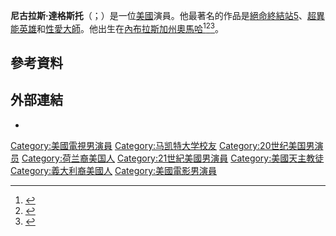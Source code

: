 '''尼古拉斯·達格斯托'''（{{lang-en|Nicholas D'Agosto}}；{{bd|1980年|4月17日||}}）是一位[[美國|美國]]演員。他最著名的作品是[[絕命終結站5|絕命終結站5]]、[[超異能英雄|超異能英雄]]和[[性愛大師|性愛大師]]。他出生在[[內布拉斯加州|內布拉斯加州]][[奧馬哈|奧馬哈]]<ref name=Panda>{{cite web|title=About Panda Inc.|url=http://www.arbyspandainc.com/aboutus.html|work=Panda Inc.|accessdate=28 October 2013|quote=Panda, Inc. was founded in 1981 by Alan D'Agosto when he purchased his four original Arby's® stores. Through the years, Panda has grown from those four original stores to more than 15 stores in the Nebraska and Iowa market.|archive-url=https://web.archive.org/web/20151021072945/http://www.arbyspandainc.com/aboutus.html|archive-date=2015-10-21|dead-url=yes}}</ref><ref name=OWH-Heroes>{{cite news|last=Stickney|first=Dane|title=Omaha native lands 'Heroes' role, superpower|url=http://www.omaha.com/index.php?u_page=2620&u_sid=10061153|accessdate=28 October 2013|newspaper=Omaha World-Herald|date=June 26, 2007|archiveurl=https://web.archive.org/web/20080928113048/http://www.omaha.com/index.php?u_page=2620&u_sid=10061153|archivedate=September 28, 2008}}</ref><ref>{{cite web|title=Genealogy Data|url=http://www.johnhoag.net/genealogy/dat1374.html|work=JohnHoag.net|accessdate=28 October 2013|archiveurl=https://web.archive.org/web/20080513144716/http://www.johnhoag.net/genealogy/dat1374.html#5|archivedate=May 13, 2008|format=family tree / genealogy}}</ref>。

==參考資料==
{{reflist}}

== 外部連結 ==
{{portal|人物}}
* {{IMDb name|0194900}}

{{Authority control}}

{{DEFAULTSORT:D'Agosto, Nick}}
[[Category:美國電視男演員|Category:美國電視男演員]]
[[Category:马凯特大学校友|Category:马凯特大学校友]]
[[Category:20世纪美国男演员|Category:20世纪美国男演员]]
[[Category:荷兰裔美国人|Category:荷兰裔美国人]]
[[Category:21世紀美國男演員|Category:21世紀美國男演員]]
[[Category:美國天主教徒|Category:美國天主教徒]]
[[Category:義大利裔美國人|Category:義大利裔美國人]]
[[Category:美國電影男演員|Category:美國電影男演員]]
